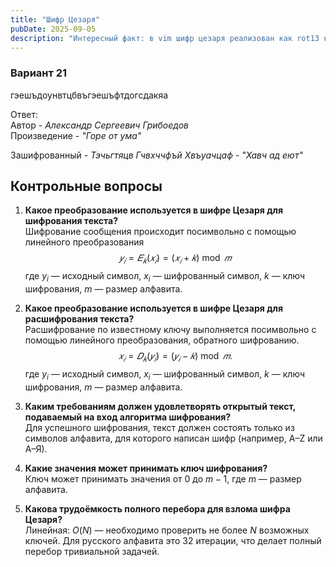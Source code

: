 ```yaml
---
title: "Шифр Цезаря"
pubDate: 2025-09-05
description: "Интересный факт: в vim шифр цезаря реализован как rot13 командой g?"
---
```


### Вариант 21

гэешъдоунвтцбвъгэешъфтдогсдакяа

Ответ:  
Автор - _Александр Сергеевич Грибоедов_  
Произведение - _"Горе от ума"_

Зашифрованный - _Тэчьгтяцв Гчвхччфъй Хвъуачцаф - "Хавч ад еют"_


<CaesarPlayground client:load />

## Контрольные вопросы

1. **Какое преобразование используется в шифре Цезаря для шифрования текста?**  
Шифрование сообщения происходит посимвольно с помощью линейного преобразования
$$
𝑦_𝑖 = 𝐸_𝑘(𝑥_𝑖) = (𝑥_𝑖 + 𝑘) \bmod 𝑚
$$
где $y_i$ — исходный символ, $x_i$ — шифрованный символ, $k$ — ключ шифрования, $m$ — размер алфавита.

2. **Какое преобразование используется в шифре Цезаря для расшифрования текста?**  
Расшифрование по известному ключу выполняется посимвольно
с помощью линейного преобразования, обратного шифрованию.
$$
𝑥_𝑖 = 𝐷_𝑘(𝑦_𝑖) = (𝑦_𝑖 − 𝑘) \bmod 𝑚.
$$
где $y_i$ — исходный символ, $x_i$ — шифрованный символ, $k$ — ключ шифрования, $m$ — размер алфавита.

3. **Каким требованиям должен удовлетворять открытый текст, подаваемый на вход алгоритма шифрования?**  
Для успешного шифрования, текст должен состоять только из символов алфавита, для которого написан шифр (например, A–Z или А–Я).

4. **Какие значения может принимать ключ шифрования?**  
   Ключ может принимать значения от $0$ до $m - 1$, где $m$ — размер алфавита.

5. **Какова трудоёмкость полного перебора для взлома шифра Цезаря?**  
   Линейная: $O(N)$ — необходимо проверить не более $N$ возможных ключей.
   Для русского алфавита это $32$ итерации, что делает полный перебор тривиальной задачей.

